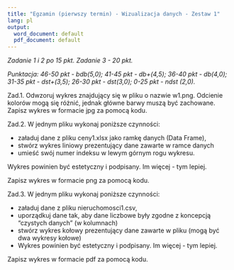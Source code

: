 ---
title: "Egzamin (pierwszy termin) - Wizualizacja danych - Zestaw 1"
lang: pl
output:
  word_document: default
  pdf_document: default
---

*Zadanie 1 i 2 po 15 pkt. Zadanie 3 - 20 pkt.* 

*Punktacja: 46-50 pkt - bdb(5,0); 41-45 pkt - db+(4,5); 36-40 pkt - db(4,0); 31-35 pkt - dst+(3,5); 26-30 pkt - dst(3,0); 0-25 pkt - ndst (2,0).*  

Zad.1. Odwzoruj wykres znajdujący się w pliku o nazwie w1.png. Odcienie kolorów mogą się różnić, jednak główne barwy muszą być zachowane.
Zapisz wykres w formacie jpg za pomocą kodu. 

Zad.2. W jednym pliku wykonaj poniższe czynności:

* załaduj dane z pliku ceny1.xlsx jako ramkę danych (Data Frame),
* stwórz wykres liniowy prezentujący dane zawarte w ramce danych
* umieść swój numer indeksu w lewym górnym rogu wykresu.

Wykres powinien być estetyczny i podpisany. Im więcej - tym lepiej.

Zapisz wykres w formacie png za pomocą kodu.

Zad.3. W jednym pliku wykonaj poniższe czynności:

* załaduj dane z pliku nieruchomosci1.csv,
* uporządkuj dane tak, aby dane liczbowe były zgodne z koncepcją "czystych danych" (w kolumnach)
* stwórz wykres kołowy prezentujący dane zawarte w pliku (mogą być dwa wykresy kołowe)
* Wykres powinien być estetyczny i podpisany. Im więcej - tym lepiej.

Zapisz wykres w formacie pdf za pomocą kodu.

